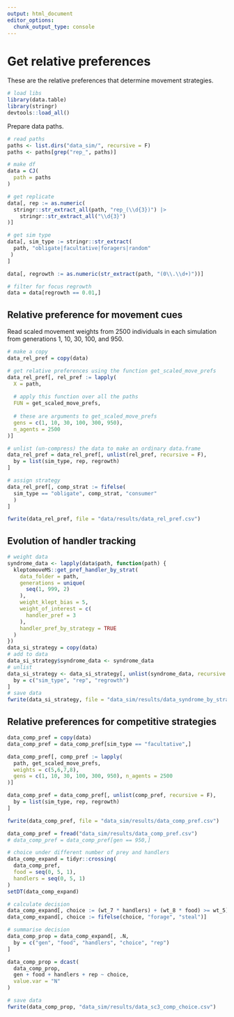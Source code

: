 ```yaml
---
output: html_document
editor_options:
  chunk_output_type: console
---
```


# Get relative preferences

These are the relative preferences that determine movement strategies.

```r
# load libs
library(data.table)
library(stringr)
devtools::load_all()
```

Prepare data paths.

```r
# read paths
paths <- list.dirs("data_sim/", recursive = F)
paths <- paths[grep("rep_", paths)]

# make df
data = CJ(
  path = paths
)

# get replicate
data[, rep := as.numeric(
  stringr::str_extract_all(path, "rep_(\\d{3})") |> 
    stringr::str_extract_all("\\d{3}")
)]

# get sim type
data[, sim_type := stringr::str_extract(
  path, "obligate|facultative|foragers|random"
 ) 
]

data[, regrowth := as.numeric(str_extract(path, "(0\\.\\d+)"))]

# filter for focus regrowth
data = data[regrowth == 0.01,]
```

## Relative preference for movement cues

Read scaled movement weights from 2500 individuals in each simulation from generations 1, 10, 30, 100, and 950.

```r
# make a copy
data_rel_pref = copy(data)

# get relative preferences using the function get_scaled_move_prefs
data_rel_pref[, rel_pref := lapply(
  X = path, 
  
  # apply this function over all the paths
  FUN = get_scaled_move_prefs, 
  
  # these are arguments to get_scaled_move_prefs
  gens = c(1, 10, 30, 100, 300, 950), 
  n_agents = 2500
)]

# unlist (un-compress) the data to make an ordinary data.frame
data_rel_pref = data_rel_pref[, unlist(rel_pref, recursive = F),
  by = list(sim_type, rep, regrowth)
]

# assign strategy
data_rel_pref[, comp_strat := fifelse(
  sim_type == "obligate", comp_strat, "consumer"
  )
]

fwrite(data_rel_pref, file = "data/results/data_rel_pref.csv")
```

## Evolution of handler tracking

```r
# weight data
syndrome_data <- lapply(data$path, function(path) {
  kleptomoveMS::get_pref_handler_by_strat(
    data_folder = path,
    generations = unique(
      seq(1, 999, 2)
    ),
    weight_klept_bias = 5,
    weight_of_interest = c(
      handler_pref = 3
    ),
    handler_pref_by_strategy = TRUE
  )
})
data_si_strategy = copy(data)
# add to data
data_si_strategy$syndrome_data <- syndrome_data
# unlist
data_si_strategy <- data_si_strategy[, unlist(syndrome_data, recursive = FALSE),
  by = c("sim_type", "rep", "regrowth")
]
# save data
fwrite(data_si_strategy, file = "data_sim/results/data_syndrome_by_strategy.csv")
```

## Relative preferences for competitive strategies

```r
data_comp_pref = copy(data)
data_comp_pref = data_comp_pref[sim_type == "facultative",]

data_comp_pref[, comp_pref := lapply(
  path, get_scaled_move_prefs, 
  weights = c(5,6,7,8),
  gens = c(1, 10, 30, 100, 300, 950), n_agents = 2500
)]

data_comp_pref = data_comp_pref[, unlist(comp_pref, recursive = F),
  by = list(sim_type, rep, regrowth)
]

fwrite(data_comp_pref, file = "data_sim/results/data_comp_pref.csv")
```

```r
data_comp_pref = fread("data_sim/results/data_comp_pref.csv")
# data_comp_pref = data_comp_pref[gen == 950,]

# choice under different number of prey and handlers
data_comp_expand = tidyr::crossing(
  data_comp_pref,
  food = seq(0, 5, 1),
  handlers = seq(0, 5, 1)
)
setDT(data_comp_expand)

# calculate decision
data_comp_expand[, choice := (wt_7 * handlers) + (wt_8 * food) >= wt_5]
data_comp_expand[, choice := fifelse(choice, "forage", "steal")]

# summarise decision
data_comp_prop = data_comp_expand[, .N, 
  by = c("gen", "food", "handlers", "choice", "rep")
]

data_comp_prop = dcast(
  data_comp_prop,
  gen + food + handlers + rep ~ choice,
  value.var = "N"
)

# save data
fwrite(data_comp_prop, "data_sim/results/data_sc3_comp_choice.csv")
```